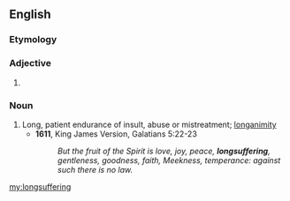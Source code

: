 ==English==

===Etymology===
{{compound|long|suffering|lang=en}}

===Adjective===
{{en-adj}}

# {{alternative form of|long-suffering|lang=en}}

===Noun===
{{en-noun|-}}

# Long, patient endurance of insult, abuse or mistreatment; [[longanimity]]
#* '''1611''', King James Version, Galatians 5:22-23
#*: ''But the fruit of the Spirit is love, joy, peace, '''longsuffering''', gentleness, goodness, faith, Meekness, temperance: against such there is no law.''

[[my:longsuffering]]